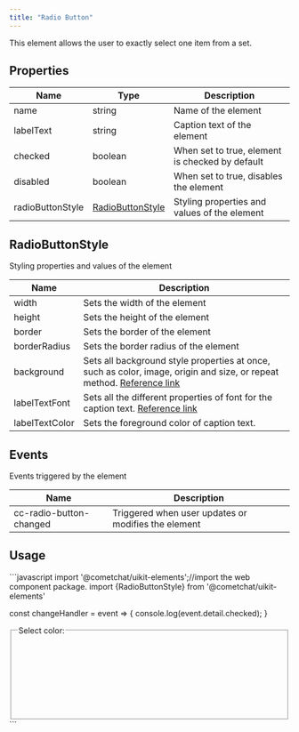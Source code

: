 ```yaml
---
title: "Radio Button"
---
```


This element allows the user to exactly select one item from a set.

## Properties

| Name             | Type                                                                 | Description                                     |
| ---------------- | -------------------------------------------------------------------- | ----------------------------------------------- |
| name             | string                                                               | Name of the element                             |
| labelText        | string                                                               | Caption text of the element                     |
| checked          | boolean                                                              | When set to true, element is checked by default |
| disabled         | boolean                                                              | When set to true, disables the element          |
| radioButtonStyle | [RadioButtonStyle](/docs/web-elements/radio-button#radiobuttonstyle) | Styling properties and values of the element    |

## RadioButtonStyle

Styling properties and values of the element

| Name           | Description                                                                                                                                                                          |
| -------------- | ------------------------------------------------------------------------------------------------------------------------------------------------------------------------------------ |
| width          | Sets the width of the element                                                                                                                                                        |
| height         | Sets the height of the element                                                                                                                                                       |
| border         | Sets the border of the element                                                                                                                                                       |
| borderRadius   | Sets the border radius of the element                                                                                                                                                |
| background     | Sets all background style properties at once, such as color, image, origin and size, or repeat method. [Reference link](https://developer.mozilla.org/en-US/docs/Web/CSS/background) |
| labelTextFont  | Sets all the different properties of font for the caption text. [Reference link](https://developer.mozilla.org/en-US/docs/Web/CSS/font)                                              |
| labelTextColor | Sets the foreground color of caption text.                                                                                                                                           |

## Events

Events triggered by the element

| Name                    | Description                                         |
| ----------------------- | --------------------------------------------------- |
| cc-radio-button-changed | Triggered when user updates or modifies the element |

## Usage

<Tabs>
<Tab title="JavaScript">
```javascript
import '@cometchat/uikit-elements';//import the web component package.
import {RadioButtonStyle} from '@cometchat/uikit-elements'

const changeHandler = event => {
  console.log(event.detail.checked);
}

<fieldset>
  <legend>Select color:</legend>
  <cometchat-radio-button 
	:name="color"
  :labelText="Green"
  @cc-radio-button-changed="changeHandler($event)" /><br><br>
  <cometchat-radio-button 
	:name="color"
  :labelText="Purple"
  :checked="true"
  @cc-radio-button-changed="changeHandler($event)" /><br><br>
  <cometchat-radio-button 
	:name="color"
  :labelText="Brown"
  :checked="true"
  @cc-radio-button-changed="changeHandler($event)" /><br><br>
  <cometchat-radio-button 
	:name="color"
  :labelText="White"
  :checked="true"
  @cc-radio-button-changed="changeHandler($event)" /><br><br>
</fieldset>
```

</Tab>

</Tabs>
